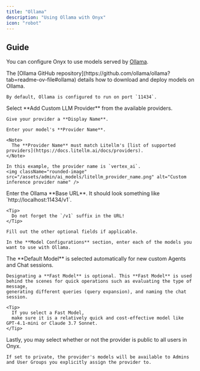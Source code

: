 ```yaml
---
title: "Ollama"
description: "Using Ollama with Onyx"
icon: "robot"
---
```



## Guide

You can configure Onyx to use models served by [Ollama](https://ollama.com/).

<Steps>
  <Step title="Setup Ollama and Deploy your Models">
    The [Ollama GitHub repository](https://github.com/ollama/ollama?tab=readme-ov-file#ollama) details how to download and deploy models on Ollama.

    By default, Ollama is configured to run on port `11434`.
  </Step>

  <NavigateToAiModels />

  <Step title="Configure Ollama">
    Select **Add Custom LLM Provider** from the available providers.

    Give your provider a **Display Name**.

    Enter your model's **Provider Name**.

    <Note>
      The **Provider Name** must match Litellm's [list of supported providers](https://docs.litellm.ai/docs/providers).
    </Note>

    In this example, the provider name is `vertex_ai`.
    <img className="rounded-image" src="/assets/admin/ai_models/litellm_provider_name.png" alt="Custom inference provider name" />
  </Step>

  <Step title="Configure Optional Fields and Models">
    Enter the Ollama **Base URL**. It should look something like `http://localhost:11434/v1`.

    <Tip>
      Do not forget the `/v1` suffix in the URL!
    </Tip>

    Fill out the other optional fields if applicable.

    In the **Model Configurations** section, enter each of the models you want to use with Ollama.
  </Step>

  <Step title="Configure Default and Fast Models">
    The **Default Model** is selected automatically for new custom Agents and Chat sessions.

    Designating a **Fast Model** is optional. This **Fast Model** is used behind the scenes for quick operations such as evaluating the type of message, 
    generating different queries (query expansion), and naming the chat session.

    <Tip>
      If you select a Fast Model,
      make sure it is a relatively quick and cost-effective model like GPT-4.1-mini or Claude 3.7 Sonnet.
    </Tip>
  </Step>
  
  <Step title="Designate Provider Access">
    Lastly, you may select whether or not the provider is public to all users in Onyx.

    If set to private, the provider's models will be available to Admins and User Groups you explicitly assign the provider to.
  </Step>
</Steps>

